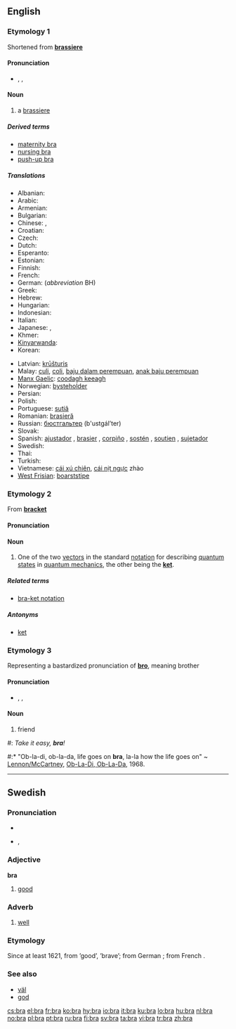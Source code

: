 ==English==

===Etymology 1===
Shortened from '''[[brassiere]]'''

====Pronunciation====
* {{enPR|brä}}, {{IPA|/brɑː/}}, {{SAMPA|/brA:/}}
*: {{rhymes|ɑː}}

====Noun====
{{wikipedia|Brassiere}}
{{en-noun}}

# a [[brassiere]]

=====Derived terms=====
* [[maternity bra]]
* [[nursing bra]]
* [[push-up bra]]

=====Translations=====
{{trans-top|brassiere}}
* Albanian: {{t-|sq|gjimbajtëse|xs=Albanian|f}}
* Arabic: {{t-|ar|حمالة صدر|tr=ħammá:la ʂadr|sc=Arab|m}}
* Armenian: {{t-|hy|կրծկալ|tr=krtskal|sc=Hayeren|xs=Armenian}}
* Bulgarian: {{t-|bg|сутиен|m|tr=sutien|sc=Cyrl}}
* Chinese: {{t-|cmn|奶罩|tr=nǎizhào|sc=Hani|xs=Mandarin}}, {{t-|cmn|胸罩|tr=xiōngzhào|sc=Hani|xs=Mandarin}}
* Croatian: {{t-|hr|grudnjak}}
* Czech: {{t+|cs|podprsenka|f}}
* Dutch: {{t-|nl|bustenhouder|m}}
* Esperanto: {{t-|eo|mamzono|xs=Esperanto}}<!--this belongs in the entry for the Esperanto word, not here: (literally: breast belt)-->
* Estonian: {{t-|et|rinnahoidja}}
* Finnish: {{t+|fi|rintaliivit|p}}
* French: {{t+|fr|soutien-gorge|m}}
* German: {{t+|de|Büstenhalter|m}} (''abbreviation'' BH)
* Greek: {{t-|el|σουτιέν|n|tr=soutién|sc=Grek}}
* Hebrew: {{t-|he|חזייה|f|tr=khaziya|sc=Hebr}}
* Hungarian: {{t+|hu|melltartó}}
* Indonesian: {{t-|id|kutang|xs=Indonesian}}
* Italian: {{t+|it|reggipetto|m}}
* Japanese: {{t-|ja|ブラ|tr=bura|sc=Jpan}}, {{t-|ja|ブラジャー|tr=burajā|sc=Jpan}}
* Khmer: {{t-|km|ឤវទនាប់|tr=aow dtroh-noep}}
* [[Kinyarwanda]]: {{t-|rw|isutiye|xs=Kinyarwanda}}
* Korean: {{t-|ko|브래지어|tr=beuraejieo|sc=Hang}}
{{trans-mid}}
* Latvian: [[krūšturis]]
* Malay: [[culi]], [[coli]], [[baju dalam perempuan]], [[anak baju perempuan]]
* [[Manx Gaelic]]: [[coodagh keeagh]]
* Norwegian: [[bysteholder]]
* Persian: {{t+|fa|پستان بند|tr=pestan band|sc=fa-Arab|xs=Persian}}
* Polish: {{t+|pl|biustonosz|m}}
* Portuguese: [[sutiã]]
* Romanian: [[brasieră]]
* Russian: [[бюстгальтер]] (b'ustgál’ter) {{m}}
* Slovak: {{t-|sk|podprsenka|f}}
* Spanish: [[ajustador]] {{m}} {{italbrac|Cuba}}, [[brasier]] {{m}} {{italbrac|Central America|Colombia|Dominican Republic|Mexico|Puerto Rico}}, [[corpiño]] {{m}} {{italbrac|Argentina|Paraguay|Uruguay}}, [[sostén]] {{m}} {{italbrac|now especially Bolivia|Chile|Ecuador|Venezuela}},  [[soutien]] {{m}} {{italbrac|Uruguay}}, [[sujetador]] {{m}} {{italbrac|Spain}}
* Swedish: {{t+|sv|behå}}
* Thai: {{t-|th|เครื่องยกทรง|tr=kheerìì'ongyôkthrong|xs=Thai}}
* Turkish: {{t+|tr|sutyen}}
* Vietnamese: [[cái xú chiên]], [[cái nịt ngực]] zhào
* [[West Frisian]]: [[boarststipe]]
{{trans-bottom}}

===Etymology 2===
From '''[[bracket]]'''

====Pronunciation====
{{rfp|If this has the same pronunciation as etymology 1, then remove this section and move the other pronunciation section above the "Etymology 1" header and change it to level 3}}

====Noun====
{{wikipedia|Bra-ket_notation}}
{{en-noun}}

# {{physics}} One of the two [[vector]]s in the standard [[notation]] for describing [[quantum state]]s in [[quantum mechanics]], the other being the '''[[ket]]'''.

=====Related terms=====
* [[bra-ket notation]]

=====Antonyms=====
* [[ket]]

===Etymology 3===
Representing a bastardized pronunciation of '''[[bro]]''', meaning brother

====Pronunciation====
* {{enPR|brä}}, {{IPA|/brɑː/}}, {{SAMPA|/brA:/}}
{{rhymes|-ɑː}}

====Noun====
{{en-noun}}

# {{slang}} friend<!--, used in lieu of the cockney or Australian "mate", also thought to be a bastardization of "bro," which is short for brother-->
<!--One (grammatically correct) example is sufficient: #: ''Wha'ppening '''bra'''?''-->
#: ''Take it easy, '''bra'''!''
#:* "Ob-la-di, ob-la-da, life goes on '''bra''', la-la how the life goes on" ~ [[w:Lennon/McCartney|Lennon/McCartney]], [[w:Ob-La-Di,_Ob-La-Da|Ob-La-Di, Ob-La-Da]], 1968.

----

==Swedish==

===Pronunciation===
* {{audio|Sv-bra.ogg|audio}}
* {{IPA|/brɑː/|lang=sv}}, {{SAMPA|/brA:/}}

===Adjective===
'''bra'''
{{sv-adj-irreg|bra|bra|bra|bra|bra|bättre|bäste|bästa|bästa|bäst}}

# [[good]]

===Adverb===
{{sv-adv|bättre|bäst}}

# [[well]]

===Etymology===
Since at least 1621, from ''{{term|braf|lang=sv}}'' ’good’, ’brave’; from German ''{{term|brav|lang=de}}''; from French ''{{term|brave|lang=fr}}''.

===See also===
* [[väl]]
* [[god]]

[[cs:bra]]
[[el:bra]]
[[fr:bra]]
[[ko:bra]]
[[hy:bra]]
[[io:bra]]
[[it:bra]]
[[ku:bra]]
[[lo:bra]]
[[hu:bra]]
[[nl:bra]]
[[no:bra]]
[[pl:bra]]
[[pt:bra]]
[[ru:bra]]
[[fi:bra]]
[[sv:bra]]
[[ta:bra]]
[[vi:bra]]
[[tr:bra]]
[[zh:bra]]